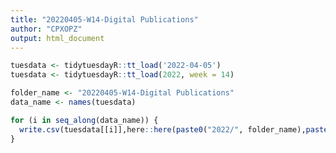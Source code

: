 ```yaml
---
title: "20220405-W14-Digital Publications"
author: "CPXOPZ"
output: html_document
---
```


```r
tuesdata <- tidytuesdayR::tt_load('2022-04-05')
tuesdata <- tidytuesdayR::tt_load(2022, week = 14)

```

```r
folder_name <- "20220405-W14-Digital Publications"
data_name <- names(tuesdata)

for (i in seq_along(data_name)) {
  write.csv(tuesdata[[i]],here::here(paste0("2022/", folder_name),paste0(data_name[i],".csv")), row.names = F, na = "")
}
```
